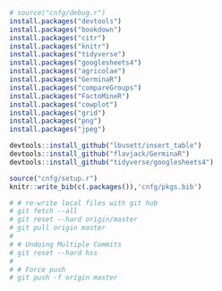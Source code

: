```r
# source("cnfg/debug.r")
install.packages("devtools")
install.packages("bookdown")
install.packages("citr")
install.packages("knitr")
install.packages("tidyverse")
install.packages("googlesheets4")
install.packages("agricolae")
install.packages("GerminaR")
install.packages("compareGroups")
install.packages("FactoMineR")
install.packages("cowplot")
install.packages("grid")
install.packages("png")
install.packages("jpeg")

devtools::install_github("lbusett/insert_table")
devtools::install_github("flavjack/GerminaR")
devtools::install_github("tidyverse/googlesheets4")

source("cnfg/setup.r")
knitr::write_bib(c(.packages()),'cnfg/pkgs.bib')

```

```r
# # re-write local files with git hub
# git fetch --all
# git reset --hard origin/master
# git pull origin master
# 
# # Undoing Multiple Commits
# git reset --hard hss
# 
# # Force push 
# git push -f origin master
```
